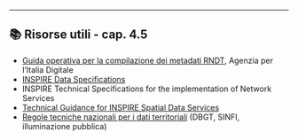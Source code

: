----

::: {.callout-tip icon=false}
## 📚 Risorse utili - cap. 4.5
- [Guida operativa per la compilazione dei metadati RNDT](https://geodati.gov.it/geoportale/images/struttura/documenti/Manuale-RNDT_2-guida-operativa-compilazione-metadati_v3.0.pdf), Agenzia per l'Italia Digitale
- [INSPIRE Data Specifications](https://knowledge-base.inspire.ec.europa.eu/index_en)
- INSPIRE Technical Specifications for the implementation of Network Services
- [Technical Guidance for INSPIRE Spatial Data Services](https://knowledge-base.inspire.ec.europa.eu/publications/technical-guidance-inspire-spatial-data-services-and-services-allowing-spatial-data-services-be_en)
- [Regole tecniche nazionali per i dati territoriali](https://geodati.gov.it/geoportale/datiterritoriali/regole-tecniche) (DBGT, SINFI, illuminazione pubblica)
:::
